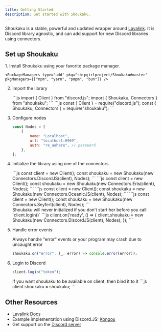 ```yaml
---
title: Getting Started
description: Get started with Shoukaku.
---
```



Shoukaku is a stable, powerful and updated wrapper around [Lavalink](https://lavalink.dev/). It is Discord library agnostic, and can add support for new Discord libraries using connectors.

## Set up Shoukaku
<Steps>
1. Install Shoukaku using your favorite package manager.

    <PackageManagers type="add" pkg="shipgirlproject/Shoukaku#master" pkgManagers={["npm", "yarn", "pnpm", "bun"]} />

2. Import the library

    <Tabs>
        <TabItem label="ESM">
            ```js
            import { Client } from "discord.js";
            import { Shoukaku, Connectors } from "shoukaku";
            ```
        </TabItem>
        <TabItem label="CJS">
            ```js
            const { Client } = require("discord.js");
            const { Shoukaku, Connectors } = require("shoukaku");
            ```
        </TabItem>
    </Tabs>

3. Configure nodes

    ```js
    const Nodes = [
        {
            name: "Localhost",
            url: "localhost:6969",
            auth: "re_aoharu", // password
        },
    ];
    ```

4. Initialize the library using one of the connectors.
    
    <Tabs>
        <TabItem label="Discord.JS">
            ```js
            const client = new Client();
            const shoukaku = new Shoukaku(new Connectors.DiscordJS(client), Nodes);
            ```
        </TabItem>
        <TabItem label="Eris">
            ```js
            const client = new Client();
            const shoukaku = new Shoukaku(new Connectors.Eris(client), Nodes);
            ```
        </TabItem>
        <TabItem label="Oceanic.JS">
            ```js
            const client = new Client();
            const shoukaku = new Shoukaku(new Connectors.OceanicJS(client), Nodes);
            ```
        </TabItem>
        <TabItem label="Seyfert">
            ```js
            const client = new Client();
            const shoukaku = new Shoukaku(new Connectors.Seyfert(client), Nodes);
            ```
        </TabItem>
    </Tabs>

    <Aside type="danger" title="Do not ever do this!">
        Shoukaku will never initialized if you don't start her before you call `client.login()`
        ```js
        client.on('ready', () => {
            client.shoukaku = new Shoukaku(new Connectors.DiscordJS(client), Nodes);
        });
        ```
    </Aside>

5. Handle error events

    Always handle "error" events or your program may crash due to uncaught error
    ```js
    shoukaku.on("error", (_, error) => console.error(error));
    ```

6. Login to Discord

    ```js
    client.login("token");
    ```

    <Aside type="tip">
    If you want shoukaku to be available on client, then bind it to it
    ```js
    client.shoukaku = shoukaku;
    ```
    </Aside>         

</Steps>

## Other Resources

- [Lavalink Docs](https://lavalink.dev)
- Example implementation using Discord.JS: [Kongou](https://github.com/Deivu/Kongou)
- Get support on the [Discord server](https://discord.gg/FVqbtGu)
